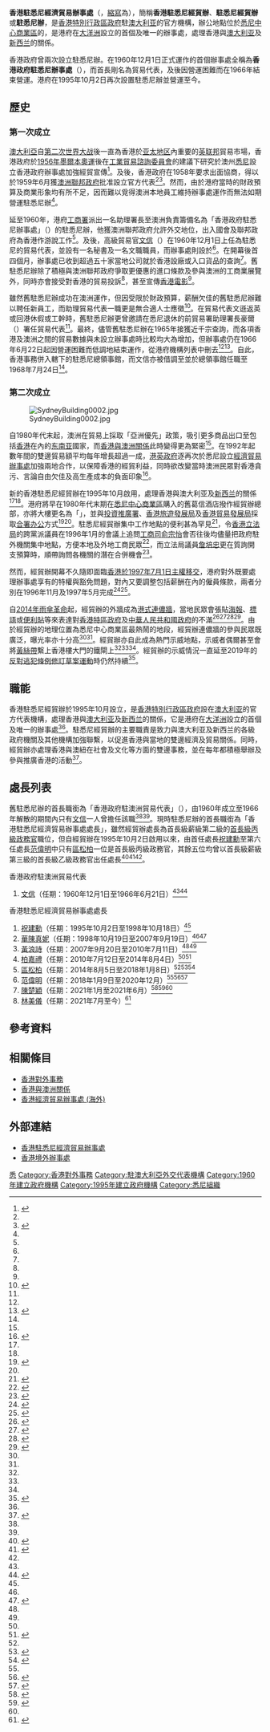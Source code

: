 {{noteTA
|G1=地名
|1=zh-hans:澳大利亚;zh-hant:澳洲;
|6=zh-hk:悉尼;zh-tw:雪梨;zh-cn:悉尼
}}
{{香港政府部門基礎資訊
|中文部門名稱=香港駐悉尼經濟貿易辦事處
|英文部門名稱=Hong Kong Economic and Trade Office (Sydney)
|部門標誌=Hong Kong SAR Regional Emblem.svg
|部門標誌名稱 = 中華人民共和國香港特別行政區政府標誌
|首長職銜=處長
|首長姓名=[[林美儀|林美儀]]
|副首長職銜=副處長
|副首長姓名=[[麥瑞禧|麥瑞禧]]
|成立年份=1960年（第一次成立）<br />1995年（第二次成立）
|解散年份=1966年（第一次成立）
|所屬部門=[[商務及經濟發展局|商務及經濟發展局]]
|總部={{AUS}}2000[[新南威爾士州|新南威爾士州]][[悉尼|悉尼]]<br/>德魯特街80號{{tsl|en|Hong Kong House|香港樓}}
|網站=https://www.hketosydney.gov.hk/
}}
'''香港駐悉尼經濟貿易辦事處'''（{{lang-en|Hong Kong Economic and Trade Office (Sydney)}}，[[縮寫|縮寫]]為{{lang|en|HKETO (Sydney)}}），簡稱'''香港駐悉尼經貿辦'''、'''駐悉尼經貿辦'''或'''駐悉尼辦'''，是[[香港特別行政區政府|香港特別行政區政府]]駐[[澳大利亚|澳大利亚]]的官方機構，辦公地點位於[[悉尼中心商業區|悉尼中心商業區]]的{{tsl|en|Hong Kong House|香港樓}}，是港府在[[大洋洲|大洋洲]]設立的首個及唯一的辦事處，處理香港與[[香港與澳洲關係|澳大利亚]]及[[新西兰|新西兰]]的關係。

香港政府曾兩次設立駐悉尼辦。在1960年12月1日正式運作的首個辦事處全稱為'''香港政府駐悉尼辦事處'''（{{lang|en|'''Sydney Office, the Hong Kong Government'''}}），而首長剛名為貿易代表，及後因營運困難而在1966年結束營運。港府在1995年10月2日再次設置駐悉尼辦並營運至今。

== 歷史 ==
=== 第一次成立 ===
[[澳大利亞|澳大利亞]]自[[第二次世界大战|第二次世界大战]]後一直為香港於[[亚太地区|亚太地区]]內重要的[[英联邦|英联邦]]貿易市場，香港政府於[[1956年夏季奥林匹克运动会|1956年墨爾本奧運]]後在[[工業貿易諮詢委員會|工業貿易諮詢委員會]]的建議下研究於澳州[[悉尼|悉尼]]設立香港政府辦事處加強經貿宣傳<ref name="ctd5960">{{cite journal|title=Annual Departmental Report|trans-title=部門年度報告|year=1959-1960|work=香港政府工商署|page=35|language=en}}</ref>。及後，香港政府在1958年要求{{tsl|en|Commonwealth Relations Office|英國國協關係部|英國聯邦關係部}}出面協商，得以於1959年6月獲[[澳大利亚政府|澳洲聯邦政府]]批准設立官方代表<ref name="ctd5960"/><ref name="ctd6061">{{cite journal|title=Annual Departmental Report|trans-title=部門年度報告|year=1960-1961|work=香港政府工商署|page=41-42|language=en}}</ref>。然而，由於港府當時的財政預算及商業形象均有所不足，因而難以覓得澳洲本地員工維持辦事處運作而無法如期營運駐悉尼辦<ref name="ctd5960"/>。

延至1960年，港府[[工業貿易署|工商署]]派出一名助理署長至澳洲負責籌備名為「香港政府駐悉尼辦事處」（{{lang|en|Sydney Office, the Hong Kong Government}}）的駐悉尼辦，他獲澳洲聯邦政府允許外交地位，出入國會及聯邦政府為香港作游說工作<ref name="ctd6061"/>。及後，高級貿易官[[文信|文信]]（{{lang|en|William Edmond Manson}}）在1960年12月1日上任為駐悉尼的貿易代表，並設有一名秘書及一名文職職員，而辦事處則設於{{tsl|en|Wynyard, Sydney|悉尼溫亞德}}<ref name="ctd6061"/>。在開幕後首四個月，辦事處已收到超過五十家當地公司就於香港設廠或入口貨品的查詢<ref name="ctd6061"/>。舊駐悉尼辦除了積極與澳洲聯邦政府爭取更優惠的進口條款及參與澳洲的工商業展覽外，同時亦會接受對香港的貿易投訴<ref name="ctd6061"/>，甚至宣傳[[香港電影|香港電影]]<ref name="ctd6566"/>。

雖然舊駐悉尼辦成功在澳洲運作，但因受限於財政預算，薪酬欠佳的舊駐悉尼辦難以聘任新員工，而助理貿易代表一職更是無合適人士應徵<ref name="ctd6465">{{cite journal|title=Annual Departmental Report|trans-title=部門年度報告|year=1964-1965|work=香港政府工商署|page=61-62|language=en}}</ref>。在貿易代表文遜返英或回港休假或工幹時，舊駐悉尼辦更曾邀請在悉尼退休的前貿易署助理署長豪爾（{{lang|en|G. T. Hole}}）署任貿易代表<ref name="ctd6465"/>。最終，儘管舊駐悉尼辦在1965年接獲近千宗查詢，而各項香港及澳洲之間的貿易數據與未設立辦事處時比較均大為增加，但辦事處仍在1966年6月22日起因營運困難而低調地結束運作，從港府機構列表中刪去<ref name="ctd6465"/><ref name="ctd6566">{{cite journal|title=Annual Departmental Report|trans-title=部門年度報告|year=1965-1966|work=香港政府工商署|page=63-64|language=en}}</ref>。自此，香港事務併入{{tsl|en|British High Commission, Canberra|英國駐澳洲大使館}}轄下的駐悉尼總領事館，而文信亦被借調至{{tsl|en|Her Majesty's Diplomatic Service|女皇陛下外交部}}並於總領事館任職至1968年7月24日<ref name="stalist68bio"/>。

=== 第二次成立 ===
[[File:SydneyBuilding0002.jpg|thumb]]

自1980年代末起，澳洲在貿易上採取「亞洲優先」政策，吸引更多商品出口至包括[[香港|香港]]在內的[[东南亚|东南亚]]國家，而[[香港與澳洲關係|香港與澳洲關係]]此時變得更為緊密<ref name="plm"/>。在1992年起數年間的雙邊貿易額平均每年增長超過一成，[[香港特別行政區政府|港英政府]]逐再次於悉尼設立[[香港經濟貿易辦事處_(海外)|經濟貿易辦事處]]加強兩地合作，以保障香港的經貿利益，同時欲改變當時澳洲民眾對香港貪污、言論自由欠佳及高生產成本的負面印象<ref name="plm">{{cite web|url=https://www.legco.gov.hk/yr97-98/chinese/panels/ti/minutes/ti031197.htm|title=臨立會文件CB(1)621號|date=1997-11-03|work=香港臨時立法會|via=香港立法會|access-date=2020-12-16|archive-date=2020-12-26|archive-url=https://web.archive.org/web/20201226120819/https://www.legco.gov.hk/yr97-98/chinese/panels/ti/minutes/ti031197.htm|dead-url=no}}</ref>。

新的香港駐悉尼經貿辦在1995年10月啟用，處理香港與澳大利亚及[[新西兰|新西兰]]的關係<ref name="open"/><ref name="intro"/>。港府將早在1980年代末期在[[悉尼中心商業區|悉尼中心商業區]]購入的舊葛信酒店撥作經貿辦總部，亦將大樓更名為「{{tsl|en|Hong Kong House|香港樓}}」，並與[[投資推廣署|投資推廣署]]、[[香港旅遊發展局|香港旅遊發展局]]及[[香港貿易發展局|香港貿易發展局]]採取[[合署办公|合署办公]]方式<ref>{{cite web|title=About Hong Kong House|trans-title=關於香港樓|language=en|url=http://www.hketosydney.gov.hk/eng/hkhouse.htm|publisher=香港駐悉尼經濟貿易辦事處|access-date=2020-12-29|archive-date=2020-12-29|archive-url=https://web.archive.org/web/20201229091525/https://www.hketosydney.gov.hk/eng/hkhouse.htm|dead-url=no}}</ref><ref name="stmobn"/>。駐悉尼經貿辦集中工作地點的便利甚為罕見<ref name="stmobn">{{cite news|last1=Sinclair|first1=Kevin|title=Sites to meet our business needs|trans-title=滿足我們工作需求的地方|url=https://search.proquest.com/historical-newspapers/sites-meet-our-business-needs/docview/1658100987/se-2?accountid=11442|work=南華早報|page=17|language=en|date=1996-01-29|accessdate=2020-12-30|archive-date=2020-12-30|archive-url=https://web.archive.org/web/20201230105807/https://search.proquest.com/docview/1658100987?accountid=11442|dead-url=no}}</ref>，令[[香港立法局|香港立法局]]的跨黨派議員在1996年1月的會議上追問[[工商及科技局|工商司]][[俞宗怡|俞宗怡]]會否往後均儘量把政府駐外機關集中地點，方便本地及外地工商民眾<ref>{{cite web|url=https://www.legco.gov.hk/yr95-96/chinese/lc_sitg/hansard/960117fc.doc|title=立法局會議過程正式紀錄 一九九六年一月十七日星期三|date=1996-01-17|work=香港立法局|via=香港立法會|access-date=2020-12-16|archive-date=2020-12-29|archive-url=https://web.archive.org/web/20201229091602/https://www.legco.gov.hk/yr95-96/chinese/lc_sitg/hansard/960117fc.doc|dead-url=no}}</ref>，而立法局議員[[詹培忠|詹培忠]]更在質詢開支預算時，順帶詢問各機關的潛在合併機會<ref name="open">{{cite web|url=https://www.legco.gov.hk/yr95-96/chinese/lc_sitg/floor/960110cd.doc|title=立法局會議過程正式紀錄 一九九六一年月十日星期三|date=1996-01-10|work=香港立法局|via=香港立法會|access-date=2020-12-16|archive-date=2020-12-29|archive-url=https://web.archive.org/web/20201229091510/https://www.legco.gov.hk/yr95-96/chinese/lc_sitg/floor/960110cd.doc|dead-url=no}}</ref>。

然而，經貿辦開幕不久隨即面臨[[香港回歸|香港於1997年7月1日主權移交]]，港府對外既要處理辦事處享有的特權與豁免問題，對內又要調整包括薪酬在內的僱員條款，兩者分別在1996年11月及1997年5月完成<ref>{{cite web|url=https://www.legco.gov.hk/yr96-97/chinese/fc/fc/papers/fc160511.htm|title=立法局憲制事務委員會 資料文件 聯合聯絡小組 第三十八次會議工作成果（一九九六年十二月四至六日）|date=1996-12-10|work=香港立法局|via=香港立法會|access-date=2020-12-16|archive-date=2020-12-29|archive-url=https://web.archive.org/web/20201229091516/https://www.legco.gov.hk/yr96-97/chinese/fc/fc/papers/fc160511.htm|dead-url=no}}</ref><ref>{{cite web|url=https://www.legco.gov.hk/yr96-97/chinese/fc/fc/papers/fc160511.htm|title=立法局文件FCR(97-98)11號|date=1997-05-16|work=香港立法局|via=香港立法會|access-date=2020-12-16|archive-date=2020-12-29|archive-url=https://web.archive.org/web/20201229091507/https://www.legco.gov.hk/yr96-97/chinese/fc/fc/papers/fc160511.htm|dead-url=no}}</ref>。

自[[雨傘革命|2014年雨傘革命]]起，經貿辦的外牆成為[[連儂牆_(香港)|港式連儂牆]]，當地民眾會張貼[[海報|海報]]、[[標語|標語]]或[[便利貼|便利貼]]等來表達對[[香港特別行政區政府|香港特區政府]]及[[中華人民共和國政府|中華人民共和國政府]]的不滿<ref name="lwall">{{cite news|last1=Bagshaw|first1=Eryk|title=Post-it note revolution hits Hong Kong House in Sydney's CBD|trans-title=記著革命的便利貼命中悉尼核心商業區的香港樓|url=http://www.smh.com.au/nsw/postit-note-revolution-hits-hong-kong-house-in-sydneys-cbd-20141002-10p0k3.html|language=en|access-date=2017-07-11|agency=The Sydney Morning Herald|date=2014-10-02|archive-date=2020-12-29|archive-url=https://web.archive.org/web/20201229091528/https://www.smh.com.au/national/nsw/postit-note-revolution-hits-hong-kong-house-in-sydneys-cbd-20141002-10p0k3.html|dead-url=no}}</ref><ref>{{cite news|title=Hundreds gather in Sydney to support HK protests|trans-title=數百人聚集在悉尼支持香港抗爭|url=https://www.sbs.com.au/news/fragment/hundreds-gather-sydney-support-hk-protests|language=en|access-date=2020-01-03|agency=[[特别广播服务公司|特别广播服务公司]]|date=2014-09-29|archive-date=2021-01-03|archive-url=https://web.archive.org/web/20210103133221/https://www.sbs.com.au/news/fragment/hundreds-gather-sydney-support-hk-protests|dead-url=no}}</ref><ref name="onean">{{cite news|author=Kris Cheng|title=Hong Kong students gather in Sydney for Occupy anniversary|trans-title=香港學生齊聚悉尼慶祝佔中紀念日|url=https://hongkongfp.com/2015/09/29/hong-kong-students-gather-in-sydney-for-occupy-anniversary/|language=en|access-date=2020-01-03|agency=[[香港自由新聞|香港自由新聞]]|date=2015-09-29|archive-date=2021-01-03|archive-url=https://web.archive.org/web/20210103133208/https://hongkongfp.com/2015/09/29/hong-kong-students-gather-in-sydney-for-occupy-anniversary/|dead-url=no}}</ref><ref name="time">{{cite news|author=Rishi Iyengar|title=Global Support Pours In for Hong Kong Democracy Protests|trans-title=全球支持香港民主抗議|url=https://time.com/3444225/|language=en|access-date=2020-01-03|agency=[[時代雜誌|時代雜誌]]|date=2014-09-29|archive-date=2021-01-03|archive-url=https://web.archive.org/web/20210103133211/https://time.com/3444225/|dead-url=no}}</ref>。由於經貿辦的地理位置為悉尼中心商業區最熱鬧的地段，經貿辦連儂牆的參與民眾既廣泛，曝光率亦十分高<ref name="lwall"/><ref name="onean"/>。經貿辦亦自此成為熱門示威地點，示威者偶爾甚至會將[[黃絲帶#民主派支持者|黃絲帶]]繫上香港樓大門的鐵閘上<ref name="lwall"/><ref name="onean"/><ref name="time"/>。經貿辦的示威情況一直延至2019年的[[反對逃犯條例修訂草案運動|反對逃犯條例修訂草案運動]]時仍然持續<ref>{{cite news|author=Sophie Hui and Reuters|title=Protesters in 29 cities come out to support HK marchers|trans-title=29個城市的示威人士上街支持香港遊行人士|url=https://www.thestandard.com.hk/section-news/section/11/208444/|language=en|access-date=2020-01-03|agency=英文虎報|date=2019-06-10|archive-date=2021-01-03|archive-url=https://web.archive.org/web/20210103133222/https://www.thestandard.com.hk/section-news/section/11/208444/|dead-url=no}}</ref>。

== 職能 ==
香港駐悉尼經貿辦於1995年10月設立，是[[香港特別行政區政府|香港特別行政區政府]]設在[[澳大利亚|澳大利亚]]的官方代表機構，處理香港與[[香港與澳洲關係|澳大利亚]]及[[新西兰|新西兰]]的關係，它是港府在[[大洋洲|大洋洲]]設立的首個及唯一的辦事處<ref name="intro"/>。駐悉尼經貿辦的主要職責是致力與澳大利亚及新西兰的各級政府機關及其他機構加強聯繫，以促進香港與當地的雙邊經濟及貿易關係。同時，經貿辦亦處理香港與澳紐在社會及文化等方面的雙邊事務，並在每年都積極舉辦及參與推廣香港的活動<ref name="intro">{{cite web|url=https://www.legco.gov.hk/yr18-19/chinese/panels/ci/papers/ci20181120cb1-173-5-c.pdf|title=立法會CB(1)173/18-19(05)號文件|work=香港立法會|date=2018-11-13|access-date=2020-12-25|archive-date=2020-12-25|archive-url=https://web.archive.org/web/20201225031518/https://www.legco.gov.hk/yr18-19/chinese/panels/ci/papers/ci20181120cb1-173-5-c.pdf|dead-url=no}}</ref>。

== 處長列表 ==
舊駐悉尼辦的首長職銜為「香港政府駐澳洲貿易代表」（{{lang|en|Hong Kong Government Trade Representative in Australia}}），由1960年成立至1966年解散的期間內只有[[文信|文信]]一人曾擔任該職<ref name="ctd6061"/><ref name="stalist68bio"/>。現時駐悉尼辦的首長職銜為「香港駐悉尼經濟貿易辦事處處長」，雖然經貿辦處長為首長級薪級第二級的[[政務主任|首長級丙級政務官]]職位，但自經貿辦在1995年10月2日啟用以來，由首任處長[[祝建勳|祝建勳]]至第六任處長[[范偉明|范偉明]]中只有[[區松柏|區松柏]]一位是首長級丙級政務官，其餘五位均曾以首長級薪級第三級的首長級乙級政務官出任處長<ref name="terms20040630">{{Cite web|url=https://www.csb.gov.hk/hkgcsb/doclib/300604lcq5_annex_c.pdf|title=自一九九七年七月一日各駐外經濟貿易辦事處(經貿辦)根據靈活職級審訂制度調派出任首長級主管及副主管職位的情況|date=2004-06-30|work=香港特別行政區政府公務員事務局|accessdate=2020-12-25|archive-date=2020-12-27|archive-url=https://web.archive.org/web/20201227041824/https://www.csb.gov.hk/hkgcsb/doclib/300604lcq5_annex_c.pdf|dead-url=no}}</ref><ref name="terms20190123">{{Cite web|url=https://www.legco.gov.hk/yr18-19/chinese/fc/esc/papers/esc20190123esc-60-1-c.pdf|title=人事編制小組委員會2019年1月23日會議的跟進事項|date=2019-01-23|work=香港立法會|accessdate=2020-12-11|archive-date=2020-12-25|archive-url=https://web.archive.org/web/20201225132332/https://www.legco.gov.hk/yr18-19/chinese/fc/esc/papers/esc20190123esc-60-1-c.pdf|dead-url=no}}</ref><ref name="latest"/>。

;香港政府駐澳洲貿易代表
# [[文信|文信]]（任期：1960年12月1日至1966年6月21日）<ref name="ctd6061"/><ref name="stalist68bio">{{cite book |author=香港政府輔政司署 |title=Staff List 1968, the Government of Hong Kong|trans-title=香港政府職員名冊 一九六八年 |location=香港 |publisher=香港政府 |page=9 |date=1968-10-01 |language=en}}</ref>

;香港駐悉尼經濟貿易辦事處處長
# [[祝建勳|祝建勳]]（任期：1995年10月2日至1998年10月18日）<ref name="terms20040630"/>
# [[華陳真妮|華陳真妮]]（任期：1998年10月19日至2007年9月19日）<ref name="terms20040630"/><ref name="jenny2lorna">{{Cite web|url=http://www.chinanews.com/ga/zqmd/news/2007/09-18/1029916.shtml|title=香港特区政府驻悉尼经贸办事处新任处长履新|date=2007-09-18|work=中国新闻网|accessdate=2020-12-29|archive-date=2020-12-29|archive-url=https://web.archive.org/web/20201229053329/http://www.chinanews.com/ga/zqmd/news/2007/09-18/1029916.shtml|dead-url=no}}</ref>
# [[黃浪詩|黃浪詩]]（任期：2007年9月20日至2010年7月11日）<ref name="terms20190123"/><ref name="jenny2lorna"/>
# [[柏嘉禮|柏嘉禮]]（任期：2010年7月12日至2014年8月4日）<ref name="terms20190123"/><ref>{{Cite web|url=https://www.info.gov.hk/gia/general/201007/16/P201007160291_print.htm|title=悉尼經貿處處長鼓勵影音業合作共同發展|date=2010-07-16|work=香港特別行政區政府新聞公報|accessdate=2020-12-29|archive-date=2020-12-29|archive-url=https://web.archive.org/web/20201229053332/https://www.info.gov.hk/gia/general/201007/16/P201007160291_print.htm|dead-url=no}}</ref>
# [[區松柏|區松柏]]（任期：2014年8月5日至2018年1月8日）<ref name="terms20190123"/><ref>{{Cite web|url=https://www.info.gov.hk/gia/general/201412/12/P201412120657.htm|title=香港成為「新科倫坡計劃」最受歡迎地方之一|date=2014-12-12|work=香港特別行政區政府新聞公報|accessdate=2020-12-29|archive-date=2020-12-29|archive-url=https://web.archive.org/web/20201229053332/https://www.info.gov.hk/gia/general/201412/12/P201412120657.htm|dead-url=no}}</ref><ref>{{Cite web|url=https://www.legco.gov.hk/yr17-18/chinese/panels/ci/minutes/ci20171121.pdf|title=工商事務委員會會議紀要 2017年11月21日|date=2017-11-21|work=香港立法會|accessdate=2020-12-29|archive-date=2020-12-29|archive-url=https://web.archive.org/web/20201229053332/https://www.legco.gov.hk/yr17-18/chinese/panels/ci/minutes/ci20171121.pdf|dead-url=no}}</ref>
# [[范偉明|范偉明]]（任期：2018年1月9日至2020年12月）<ref name="terms20190123"/><ref name="latest">{{Cite web|url=https://www.info.gov.hk/gia/general/201807/12/P2018071200824.htm|title=香港是參與「一帶一路」倡議的重要合作夥伴|date=2018-07-12|work=香港特別行政區政府新聞公報|accessdate=2020-12-29|archive-date=2020-12-29|archive-url=https://web.archive.org/web/20201229053453/https://www.info.gov.hk/gia/general/201807/12/P2018071200824.htm|dead-url=no}}</ref><ref>{{cite journal|url=http://www.hkconnect.org.hk/2020/12/index.html|title=HKETO Event|trans-title=經貿辦活動|journal=香港連繫|publisher=香港駐悉尼經濟貿易辦事處|date=2020-12|issue=12|accessdate=2022-06-18|dead-url=no|language=en}}</ref>
# [[陳楚穎|陳楚穎]]（任期：2021年1月至2021年6月）<ref>{{Cite web|url=https://gba-symposium2021.com.au/sydney-speakers-2/|title=Sydney Speakers|trans-title=悉尼講者|date=2021-03|work=2021年悉尼大灣區研討會|accessdate=2021-12-30|archive-date=2021-12-29|archive-url=https://web.archive.org/web/20211229163524/https://gba-symposium2021.com.au/sydney-speakers-2/|dead-url=no|language=en}}</ref><ref name="ChanLast">{{Cite journal|url=http://www.hkconnect.org.hk/2021/6/index.html|title=Way In Women’s Empowerment Series – Safety Awareness|trans-title=強化婦女技能系列-提高女性安全意識講座|year=2021|issue=6|journal=香港連繫|publisher=香港駐悉尼經濟貿易辦事處|accessdate=2021-12-30|archive-date=2021-12-29|archive-url=https://web.archive.org/web/20211229165438/http://www.hkconnect.org.hk/2021/6/index.html|dead-url=no|language=en}}</ref><ref name="LimFirst"/>
# [[林美儀|林美儀]]（任期：2021年7月至今）<ref name="LimFirst">{{Cite web|url=https://gba-symposium2021.com.au/melbourne-speakers/|title=Melbourne Speakers|trans-title=墨爾本講者|date=2021-07|work=2022年墨爾本大灣區研討會|accessdate=2021-12-30|archive-date=2021-05-17|archive-url=https://web.archive.org/web/20210517160457/https://gba-symposium2021.com.au/melbourne-speakers/|dead-url=no|language=en}}</ref>

== 參考資料 ==
{{reflist|30em}}

== 相關條目 ==
* [[香港對外事務|香港對外事務]]
* [[香港與澳洲關係|香港與澳洲關係]]
* [[香港經濟貿易辦事處_(海外)|香港經濟貿易辦事處 (海外)]]

== 外部連結 ==
*[https://www.hketosydney.gov.hk/ 香港駐悉尼經濟貿易辦事處] {{Wayback|url=https://www.hketosydney.gov.hk/ |date=20210507015738 }}
*[https://www.gov.hk/tc/about/govdirectory/oohk.htm 香港境外辦事處] {{Wayback|url=https://www.gov.hk/tc/about/govdirectory/oohk.htm |date=20210310025404 }}

{{香港經濟貿易辦事處}}

[[Category:香港政府部門|悉]]
[[Category:香港對外事務|Category:香港對外事務]]
[[Category:駐澳大利亞外交代表機構|Category:駐澳大利亞外交代表機構]]
[[Category:1960年建立政府機構|Category:1960年建立政府機構]]
[[Category:1995年建立政府機構|Category:1995年建立政府機構]]
[[Category:悉尼組織|Category:悉尼組織]]